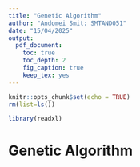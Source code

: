 ```yaml
---
title: "Genetic Algorithm"
author: "Andomei Smit: SMTAND051"
date: "15/04/2025"
output:
  pdf_document:
    toc: true
    toc_depth: 2
    fig_caption: true
    keep_tex: yes
---
```


```r
knitr::opts_chunk$set(echo = TRUE)
rm(list=ls())
```

```r
library(readxl)
```

# Genetic Algorithm
